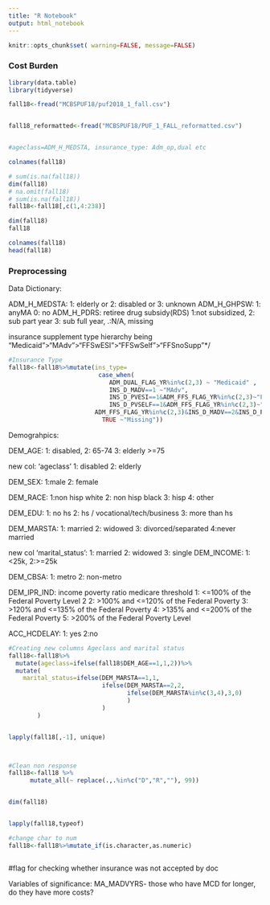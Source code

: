 ```yaml
---
title: "R Notebook"
output: html_notebook
---
```


```r
knitr::opts_chunk$set( warning=FALSE, message=FALSE)
```

### Cost Burden 


```r
library(data.table)
library(tidyverse)

fall18<-fread("MCBSPUF18/puf2018_1_fall.csv")


fall18_reformatted<-fread("MCBSPUF18/PUF_1_FALL_reformatted.csv")


#ageclass=ADM_H_MEDSTA, insurance_type: Adm_op,dual etc

colnames(fall18)
```




```r

# sum(is.na(fall18))
dim(fall18)
# na.omit(fall18)
# sum(is.na(fall18))
fall18<-fall18[,c(1,4:238)]

dim(fall18)
fall18

colnames(fall18)
head(fall18)
```


### Preprocessing

Data Dictionary:

ADM_H_MEDSTA: 1: elderly or 2: disabled or  3: unknown
ADM_H_GHPSW: 1: anyMA 0: no
ADM_H_PDRS: retiree drug subsidy(RDS) 1:not subsidized, 2: sub part year 3: sub full year, .:N/A, missing

insurance supplement type hierarchy being "Medicaid">"MAdv">"FFSwESI">"FFSwSelf">"FFSnoSupp"*/


```r
#Insurance Type
fall18<-fall18%>%mutate(ins_type=
                         case_when(
                            ADM_DUAL_FLAG_YR%in%c(2,3) ~ "Medicaid" ,
                            INS_D_MADV==1 ~"MAdv",
                            INS_D_PVESI==1&ADM_FFS_FLAG_YR%in%c(2,3)~"FFSwESI",
                            INS_D_PVSELF==1&ADM_FFS_FLAG_YR%in%c(2,3)~"FFSwSelf",
                        ADM_FFS_FLAG_YR%in%c(2,3)&INS_D_MADV==2&INS_D_PVESI==2&INS_D_PVSELF==2~"OnlyFFS",
                          TRUE ~"Missing"))


```


Demograhpics:

DEM_AGE: 1: disabled, 2: 65-74 3: elderly >=75 

new col: 'ageclass' 1: disabled 2: elderly

DEM_SEX: 1:male 2: female

DEM_RACE: 1:non hisp white 2: non hisp black 3: hisp 4: other

DEM_EDU: 1: no hs 2: hs / vocational/tech/business
3: more than hs

DEM_MARSTA: 1: married 2: widowed 3: divorced/separated 4:never married

new col 'marital_status': 1: married 2: widowed 3: single
DEM_INCOME: 1: <25k, 2:>=25k

DEM_CBSA: 1: metro 2: non-metro

DEM_IPR_IND: income poverty ratio medicare threshold 
1: <=100% of the Federal Poverty Level                            2  2: >100% and <=120% of the Federal Poverty                    3: >120% and <=135% of the Federal Poverty                        4: >135% and <=200% of the Federal Poverty                       5: >200% of the Federal Poverty Level 

ACC_HCDELAY: 1: yes 2:no
```r

#Creating new columns Ageclass and marital status
fall18<-fall18%>%
  mutate(ageclass=ifelse(fall18$DEM_AGE==1,1,2))%>%
  mutate(
    marital_status=ifelse(DEM_MARSTA==1,1,
                          ifelse(DEM_MARSTA==2,2,
                                 ifelse(DEM_MARSTA%in%c(3,4),3,0)
                                 )
                          )
        )


lapply(fall18[,-1], unique)



#Clean non response
fall18<-fall18 %>%
      mutate_all(~ replace(.,.%in%c("D","R",""), 99))


dim(fall18)


lapply(fall18,typeof)

#change char to num
fall18<-fall18%>%mutate_if(is.character,as.numeric)



```

#flag for checking whether insurance was not accepted by doc

Variables of significance:
MA_MADVYRS- those who have MCD for longer, do they have more costs?

